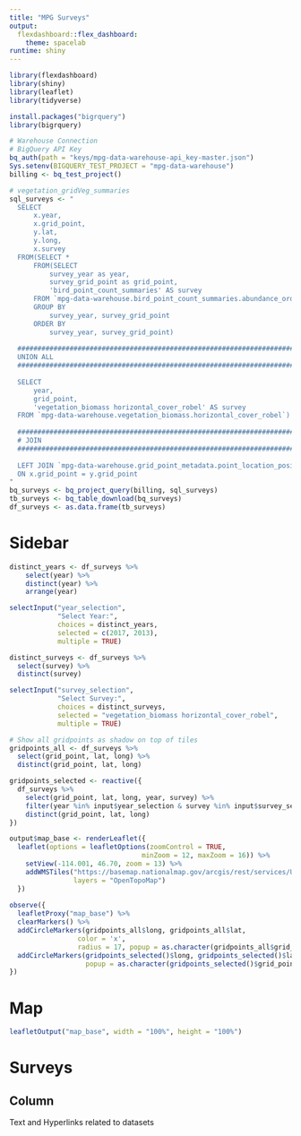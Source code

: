 ```yaml
---
title: "MPG Surveys"
output:
  flexdashboard::flex_dashboard: 
    theme: spacelab
runtime: shiny
---
```


```r
library(flexdashboard)
library(shiny)
library(leaflet)
library(tidyverse)

install.packages("bigrquery")
library(bigrquery)

# Warehouse Connection
# BigQuery API Key
bq_auth(path = "keys/mpg-data-warehouse-api_key-master.json")
Sys.setenv(BIGQUERY_TEST_PROJECT = "mpg-data-warehouse")
billing <- bq_test_project()
```

```r
# vegetation_gridVeg_summaries
sql_surveys <- "
  SELECT
      x.year,
      x.grid_point,
      y.lat,
      y.long,
      x.survey
  FROM(SELECT * 
      FROM(SELECT 
          survey_year as year,
          survey_grid_point as grid_point,
          'bird_point_count_summaries' AS survey
      FROM `mpg-data-warehouse.bird_point_count_summaries.abundance_order`
      GROUP BY 
          survey_year, survey_grid_point
      ORDER BY 
          survey_year, survey_grid_point)
  
  #####################################################################
  UNION ALL 
  #####################################################################
  
  SELECT
      year,
      grid_point,
      'vegetation_biomass horizontal_cover_robel' AS survey
  FROM `mpg-data-warehouse.vegetation_biomass.horizontal_cover_robel`) AS x
  
  #####################################################################
  # JOIN
  #####################################################################
  
  LEFT JOIN `mpg-data-warehouse.grid_point_metadata.point_location_position` AS y
  ON x.grid_point = y.grid_point
" 
bq_surveys <- bq_project_query(billing, sql_surveys)
tb_surveys <- bq_table_download(bq_surveys)
df_surveys <- as.data.frame(tb_surveys)
```

Sidebar {.sidebar data-width=250}
=====================================
```r
distinct_years <- df_surveys %>%
    select(year) %>%
    distinct(year) %>%
    arrange(year)

selectInput("year_selection",
            "Select Year:",
            choices = distinct_years,
            selected = c(2017, 2013),
            multiple = TRUE)

distinct_surveys <- df_surveys %>%
  select(survey) %>%
  distinct(survey)

selectInput("survey_selection",
            "Select Survey:",
            choices = distinct_surveys,
            selected = "vegetation_biomass horizontal_cover_robel",
            multiple = TRUE)

# Show all gridpoints as shadow on top of tiles
gridpoints_all <- df_surveys %>%
  select(grid_point, lat, long) %>%
  distinct(grid_point, lat, long)

gridpoints_selected <- reactive({
  df_surveys %>%
    select(grid_point, lat, long, year, survey) %>%
    filter(year %in% input$year_selection & survey %in% input$survey_selection) %>%
    distinct(grid_point, lat, long)
})

output$map_base <- renderLeaflet({
  leaflet(options = leafletOptions(zoomControl = TRUE,
                                 minZoom = 12, maxZoom = 16)) %>%
    setView(-114.001, 46.70, zoom = 13) %>%
    addWMSTiles("https://basemap.nationalmap.gov/arcgis/rest/services/USGSImageryTopo/MapServer/tile/{z}/{y}/{x}", 
                layers = "OpenTopoMap")
  })
  
observe({
  leafletProxy("map_base") %>%
  clearMarkers() %>%
  addCircleMarkers(gridpoints_all$long, gridpoints_all$lat, 
                 color = 'x',
                 radius = 17, popup = as.character(gridpoints_all$grid_point)) %>%
  addCircleMarkers(gridpoints_selected()$long, gridpoints_selected()$lat, radius = 4, color = 'yellow',
                   popup = as.character(gridpoints_selected()$grid_point))
})
```

Map {.tabset data-width=750}
=====================================

```r
leafletOutput("map_base", width = "100%", height = "100%")
```

Surveys
=====================================

Column {.tabset data-width=750}
-----------------
Text and Hyperlinks related to datasets
